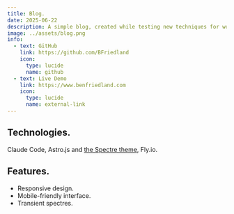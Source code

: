 ```yaml
---
title: Blog.
date: 2025-06-22
description: A simple blog, created while testing new techniques for working with Claude Code and exploring Astro.js.
image: ../assets/blog.png
info:
  - text: GitHub
    link: https://github.com/BFriedland
    icon:
      type: lucide
      name: github
  - text: Live Demo
    link: https://www.benfriedland.com
    icon:
      type: lucide
      name: external-link
---
```


## Technologies.

Claude Code, Astro.js and [the Spectre theme](https://astro.build/themes/details/spectre/), Fly.io.

## Features.

- Responsive design.
- Mobile-friendly interface.
- Transient spectres.
